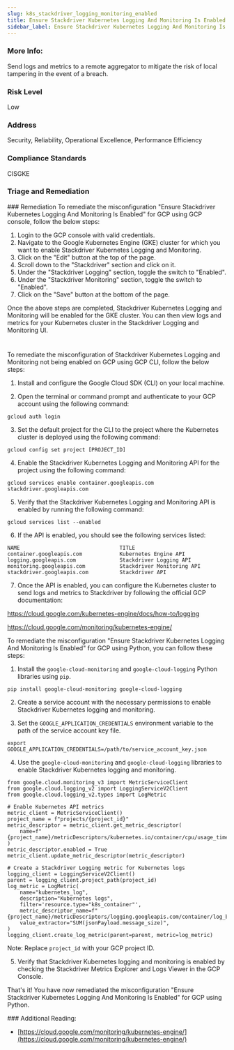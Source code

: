 ```yaml
---
slug: k8s_stackdriver_logging_monitoring_enabled
title: Ensure Stackdriver Kubernetes Logging And Monitoring Is Enabled
sidebar_label: Ensure Stackdriver Kubernetes Logging And Monitoring Is Enabled
---
```


### More Info:

Send logs and metrics to a remote aggregator to mitigate the risk of local tampering in the event of a breach.

### Risk Level

Low

### Address

Security, Reliability, Operational Excellence, Performance Efficiency

### Compliance Standards

CISGKE


### Triage and Remediation
<Tabs>
<Tab title='Remediation'>
### Remediation

<AccordionGroup>
<Accordion title='Using Console' defaultOpen='true'>
To remediate the misconfiguration "Ensure Stackdriver Kubernetes Logging And Monitoring Is Enabled" for GCP using GCP console, follow the below steps:

1. Login to the GCP console with valid credentials.
2. Navigate to the Google Kubernetes Engine (GKE) cluster for which you want to enable Stackdriver Kubernetes Logging and Monitoring.
3. Click on the "Edit" button at the top of the page.
4. Scroll down to the "Stackdriver" section and click on it.
5. Under the "Stackdriver Logging" section, toggle the switch to "Enabled".
6. Under the "Stackdriver Monitoring" section, toggle the switch to "Enabled".
7. Click on the "Save" button at the bottom of the page.

Once the above steps are completed, Stackdriver Kubernetes Logging and Monitoring will be enabled for the GKE cluster. You can then view logs and metrics for your Kubernetes cluster in the Stackdriver Logging and Monitoring UI.

#
</Accordion>

<Accordion title='Using CLI'>
To remediate the misconfiguration of Stackdriver Kubernetes Logging and Monitoring not being enabled on GCP using GCP CLI, follow the below steps:

1. Install and configure the Google Cloud SDK (CLI) on your local machine.

2. Open the terminal or command prompt and authenticate to your GCP account using the following command:

```
gcloud auth login
```

3. Set the default project for the CLI to the project where the Kubernetes cluster is deployed using the following command:

```
gcloud config set project [PROJECT_ID]
```

4. Enable the Stackdriver Kubernetes Logging and Monitoring API for the project using the following command:

```
gcloud services enable container.googleapis.com stackdriver.googleapis.com
```

5. Verify that the Stackdriver Kubernetes Logging and Monitoring API is enabled by running the following command:

```
gcloud services list --enabled
```

6. If the API is enabled, you should see the following services listed:

```
NAME                                TITLE
container.googleapis.com            Kubernetes Engine API
logging.googleapis.com              Stackdriver Logging API
monitoring.googleapis.com           Stackdriver Monitoring API
stackdriver.googleapis.com          Stackdriver API
```

7. Once the API is enabled, you can configure the Kubernetes cluster to send logs and metrics to Stackdriver by following the official GCP documentation:

https://cloud.google.com/kubernetes-engine/docs/how-to/logging

https://cloud.google.com/monitoring/kubernetes-engine/
</Accordion>

<Accordion title='Using Python'>
To remediate the misconfiguration "Ensure Stackdriver Kubernetes Logging And Monitoring Is Enabled" for GCP using Python, you can follow these steps:

1. Install the `google-cloud-monitoring` and `google-cloud-logging` Python libraries using `pip`.

```
pip install google-cloud-monitoring google-cloud-logging
```

2. Create a service account with the necessary permissions to enable Stackdriver Kubernetes logging and monitoring.

3. Set the `GOOGLE_APPLICATION_CREDENTIALS` environment variable to the path of the service account key file.

```
export GOOGLE_APPLICATION_CREDENTIALS=/path/to/service_account_key.json
```

4. Use the `google-cloud-monitoring` and `google-cloud-logging` libraries to enable Stackdriver Kubernetes logging and monitoring.

```
from google.cloud.monitoring_v3 import MetricServiceClient
from google.cloud.logging_v2 import LoggingServiceV2Client
from google.cloud.logging_v2.types import LogMetric

# Enable Kubernetes API metrics
metric_client = MetricServiceClient()
project_name = f"projects/{project_id}"
metric_descriptor = metric_client.get_metric_descriptor(
    name=f"{project_name}/metricDescriptors/kubernetes.io/container/cpu/usage_time"
)
metric_descriptor.enabled = True
metric_client.update_metric_descriptor(metric_descriptor)

# Create a Stackdriver Logging metric for Kubernetes logs
logging_client = LoggingServiceV2Client()
parent = logging_client.project_path(project_id)
log_metric = LogMetric(
    name="kubernetes_log",
    description="Kubernetes logs",
    filter='resource.type="k8s_container"',
    metric_descriptor_name=f"{project_name}/metricDescriptors/logging.googleapis.com/container/log_bytes",
    value_extractor="SUM(jsonPayload.message_size)",
)
logging_client.create_log_metric(parent=parent, metric=log_metric)
```

Note: Replace `project_id` with your GCP project ID.

5. Verify that Stackdriver Kubernetes logging and monitoring is enabled by checking the Stackdriver Metrics Explorer and Logs Viewer in the GCP Console.

That's it! You have now remediated the misconfiguration "Ensure Stackdriver Kubernetes Logging And Monitoring Is Enabled" for GCP using Python.
</Accordion>

</AccordionGroup>
</Tab>
</Tabs>
### Additional Reading:

- [https://cloud.google.com/monitoring/kubernetes-engine/](https://cloud.google.com/monitoring/kubernetes-engine/) 

